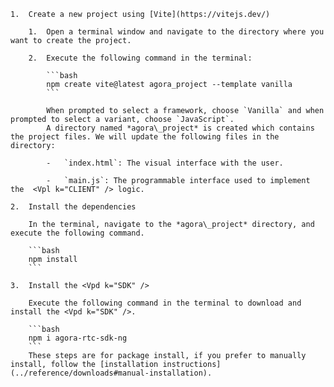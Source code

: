 <PlatformWrapper platform="web">

    1.  Create a new project using [Vite](https://vitejs.dev/)

        1.  Open a terminal window and navigate to the directory where you want to create the project.

        2.  Execute the following command in the terminal:

            ```bash
            npm create vite@latest agora_project --template vanilla
            ```

            When prompted to select a framework, choose `Vanilla` and when prompted to select a variant, choose `JavaScript`.
            A directory named *agora\_project* is created which contains the project files. We will update the following files in the directory:

            -   `index.html`: The visual interface with the user.

            -   `main.js`: The programmable interface used to implement the  <Vpl k="CLIENT" /> logic.

    2.  Install the dependencies

        In the terminal, navigate to the *agora\_project* directory, and execute the following command.

        ```bash
        npm install
        ```

    3.  Install the <Vpd k="SDK" />
    
        Execute the following command in the terminal to download and install the <Vpd k="SDK" />.
        
        ```bash
        npm i agora-rtc-sdk-ng
        ```
        These steps are for package install, if you prefer to manually install, follow the [installation instructions](../reference/downloads#manual-installation).
</PlatformWrapper>